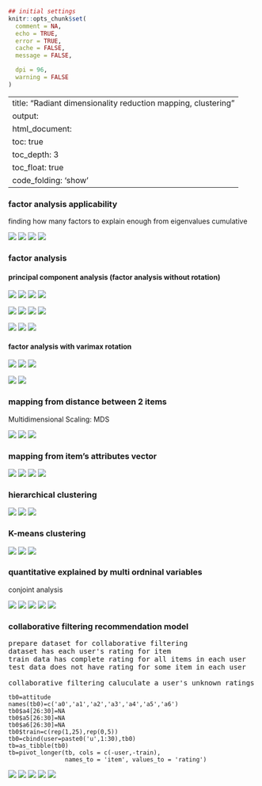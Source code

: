 ```r
## initial settings
knitr::opts_chunk$set(
  comment = NA,
  echo = TRUE,
  error = TRUE,
  cache = FALSE,
  message = FALSE,

  dpi = 96,
  warning = FALSE
)
```
---
title: "Radiant dimensionality reduction mapping, clustering"
output:
  html_document:
    toc: true
    toc_depth: 3
    toc_float: true
    code_folding: 'show'
---

### factor analysis applicability
finding how many factors to explain enough from eigenvalues cumulative

![](pre-factor-summary-screenshot1.png)
![](pre-factor-plot-screenshot1.png)
![](pre-factor-summary-screenshot2.png)
![](pre-factor-plot-screenshot2.png)


### factor analysis

#### principal component analysis (factor analysis without rotation)

![](factor-summary-screenshot1.png)
![](data-manage-screenshotB1.png)
![](factor-plot-screenshot1.png)
![](factor-plot-screenshot2.png)

![](factor-summary-screenshot2.png)
![](data-manage-screenshotB2.png)
![](factor-plot-screenshot3.png)
![](factor-plot-screenshot4.png)

![](factor-summary-screenshot3.png)
![](factor-plot-screenshot5.png)
![](factor-plot-screenshot6.png)

#### factor analysis with varimax rotation

![](factor-summary-screenshot4.png)
![](factor-plot-screenshot7.png)
![](factor-plot-screenshot8.png)

![](factor-summary-screenshot5.png)
![](factor-plot-screenshot9.png)



### mapping from distance between 2 items
Multidimensional Scaling: MDS

![](data-manage-screenshotB3.png)
![](dissimilarity-summary-screenshot1.png)
![](dissimilarity-plot-screenshot1.png)


### mapping from item's attributes vector

![](data-manage-screenshotB4.png)
![](attributes-summary-screenshot1.png)
![](data-manage-screenshotB5.png)
![](attributes-plot-screenshot1.png)



### hierarchical clustering 

![](data-manage-screenshotB6.png)
![](hierarchical-screenshot1.png)
![](data-manage-screenshotB7.png)


### K-means clustering 

![](k-clustering-summary-screenshot1.png)
![](data-manage-screenshotB8.png)
![](k-clustering-plot-screenshot1.png)



### quantitative explained by multi ordninal variables 
conjoint analysis

![](data-manage-screenshotB9.png)
![](conjoint-summary-screenshot1.png)
![](conjoint-predict-screenshot1.png)
![](data-manage-screenshotC1.png)
![](conjoint-plot-screenshot1.png)



### collaborative filtering recommendation model

<pre>
prepare dataset for collaborative filtering
dataset has each user's rating for item
train data has complete rating for all items in each user
test data does not have rating for some item in each user

collaborative filtering caluculate a user's unknown ratings from the user's known rating for other items
</pre>

```
tb0=attitude
names(tb0)=c('a0','a1','a2','a3','a4','a5','a6')
tb0$a4[26:30]=NA
tb0$a5[26:30]=NA
tb0$a6[26:30]=NA
tb0$train=c(rep(1,25),rep(0,5))
tb0=cbind(user=paste0('u',1:30),tb0)
tb=as_tibble(tb0)
tb=pivot_longer(tb, cols = c(-user,-train),
                names_to = 'item', values_to = 'rating')
```

![](data-manage-screenshotC2.png)
![](data-view-screenshot2.png)
![](collaborative-filtering-summary-screenshot1.png)
![](collaborative-filtering-summary-screenshot2.png)
![](data-manage-screenshotC3.png)
